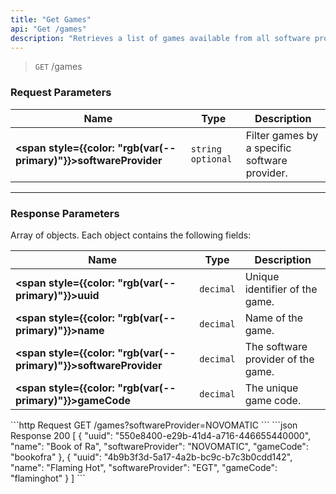 ```yaml
---
title: "Get Games"
api: "Get /games"
description: "Retrieves a list of games available from all software providers or a specific software provider."
---
```


>`GET` /games

### Request Parameters

| Name | Type | Description |
| --- | --- | --- |
| **<span style={{color: "rgb(var(--primary)"}}>softwareProvider</span>** | `string` `optional` | Filter games by a specific software provider. |

---

### Response Parameters

Array of objects. Each object contains the following fields:

| Name | Type | Description |
| --- | --- | --- |
| **<span style={{color: "rgb(var(--primary)"}}>uuid</span>** | `decimal` | Unique identifier of the game. |
| **<span style={{color: "rgb(var(--primary)"}}>name</span>** | `decimal` | Name of the game. |
| **<span style={{color: "rgb(var(--primary)"}}>softwareProvider</span>** | `decimal` | The software provider of the game. |
| **<span style={{color: "rgb(var(--primary)"}}>gameCode</span>** | `decimal` | The unique game code. |

<ResponseExample>
    ```http Request
    GET /games?softwareProvider=NOVOMATIC
    ```
    ```json Response 200
    [
        {
            "uuid": "550e8400-e29b-41d4-a716-446655440000",
            "name": "Book of Ra",
            "softwareProvider": "NOVOMATIC",
            "gameCode": "bookofra"
        },
        {
            "uuid": "4b9b3f3d-5a17-4a2b-bc9c-b7c3b0cdd142",
            "name": "Flaming Hot",
            "softwareProvider": "EGT",
            "gameCode": "flaminghot"
        }
    ]
    ```
</ResponseExample>
